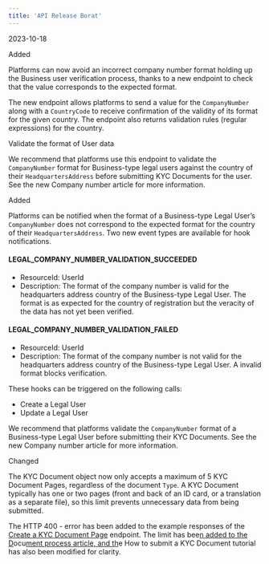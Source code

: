 ```yaml
---  
title: 'API Release Borat'  
---  
```

<span class="date">2023-10-18</span>  
  
  
<div class="pill pill-green">Added</div>  
  

Platforms can now avoid an incorrect company number format holding up the Business user verification process, thanks to a new endpoint to check that the value corresponds to the expected format.  

The new endpoint allows platforms to send a value for the `CompanyNumber` along with a `CountryCode` to receive confirmation of the validity of its format for the given country. The endpoint also returns validation rules (regular expressions) for the country.  

<Card title="Endpoint">Validate the format of User data</Card>  

We recommend that platforms use this endpoint to validate the `CompanyNumber` format for Business-type legal users against the country of their `HeadquartersAddress` before submitting KYC Documents for the user. See the new Company number article for more information.  
<div class="pill pill-green">Added</div>  
  

Platforms can be notified when the format of a Business-type Legal User’s `CompanyNumber` does not correspond to the expected format for the country of their `HeadquartersAddress`. Two new event types are available for hook notifications.<a href=""></a><a href=""></a>  

#### LEGAL_COMPANY_NUMBER_VALIDATION_SUCCEEDED  
- ResourceId: UserId  
- Description: The format of the company number is valid for the headquarters address country of the Business-type Legal User. The format is as expected for the country of registration but the veracity of the data has not yet been verified.  

#### LEGAL_COMPANY_NUMBER_VALIDATION_FAILED  
- ResourceId: UserId  
- Description: The format of the company number is not valid for the headquarters address country of the Business-type Legal User. A invalid format blocks verification.  

These hooks can be triggered on the following calls:  
- Create a Legal User  
- Update a Legal User  

We recommend that platforms validate the `CompanyNumber` format of a Business-type Legal User before submitting their KYC Documents. See the new Company number article for more information.  
<div class="pill pill-blue">Changed</div>
  

The KYC Document object now only accepts a maximum of 5 KYC Document Pages, regardless of the document `Type`. A KYC Document typically has one or two pages (front and back of an ID card, or a translation as a separate file), so this limit prevents unnecessary data from being submitted.  

The HTTP 400 - error has been added to the example responses of the <a href="">Create a KYC Document Page</a> endpoint. The limit has bee<a href="">n added to the D</a>ocu<a href="">ment process article, and th</a>e How to submit a KYC Document tutorial has also been modified for clarity.